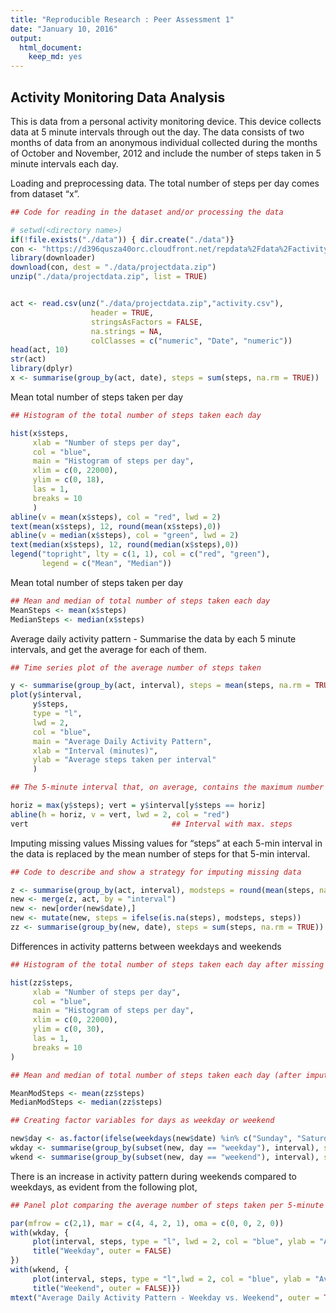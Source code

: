 ```yaml
---
title: "Reproducible Research : Peer Assessment 1"
date: "January 10, 2016"
output: 
  html_document: 
    keep_md: yes
---
```


## Activity Monitoring Data Analysis

This is data from a personal activity monitoring device. This device collects data at 5 minute intervals through out the day. The data consists of two months of data from an anonymous individual collected during the months of October and November, 2012 and include the number of steps taken in 5 minute intervals each day.

Loading and preprocessing data. The total number of steps per day comes from dataset "x".
```r
## Code for reading in the dataset and/or processing the data

# setwd(<directory name>)
if(!file.exists("./data")) { dir.create("./data")}
con <- "https://d396qusza40orc.cloudfront.net/repdata%2Fdata%2Factivity.zip"
library(downloader)
download(con, dest = "./data/projectdata.zip")
unzip("./data/projectdata.zip", list = TRUE)


act <- read.csv(unz("./data/projectdata.zip","activity.csv"), 
                  header = TRUE, 
                  stringsAsFactors = FALSE,
                  na.strings = NA,
                  colClasses = c("numeric", "Date", "numeric"))
head(act, 10)
str(act)
library(dplyr)
x <- summarise(group_by(act, date), steps = sum(steps, na.rm = TRUE))
```


Mean total number of steps taken per day
```r
## Histogram of the total number of steps taken each day

hist(x$steps, 
     xlab = "Number of steps per day", 
     col = "blue",
     main = "Histogram of steps per day", 
     xlim = c(0, 22000),
     ylim = c(0, 18),
     las = 1,
     breaks = 10
     )
abline(v = mean(x$steps), col = "red", lwd = 2)
text(mean(x$steps), 12, round(mean(x$steps),0))
abline(v = median(x$steps), col = "green", lwd = 2)
text(median(x$steps), 12, round(median(x$steps),0))
legend("topright", lty = c(1, 1), col = c("red", "green"), 
       legend = c("Mean", "Median"))
```

Mean total number of steps taken per day
```r
## Mean and median of total number of steps taken each day
MeanSteps <- mean(x$steps)
MedianSteps <- median(x$steps)
```


Average daily activity pattern - Summarise the data by each 5 minute intervals, and get the average for each of them. 
```r
## Time series plot of the average number of steps taken

y <- summarise(group_by(act, interval), steps = mean(steps, na.rm = TRUE))
plot(y$interval, 
     y$steps, 
     type = "l",
     lwd = 2,
     col = "blue", 
     main = "Average Daily Activity Pattern",
     xlab = "Interval (minutes)",
     ylab = "Average steps taken per interval"
     )

## The 5-minute interval that, on average, contains the maximum number of steps.

horiz = max(y$steps); vert = y$interval[y$steps == horiz]
abline(h = horiz, v = vert, lwd = 2, col = "red")
vert                                ## Interval with max. steps
```

Imputing missing values
Missing values for "steps" at each 5-min interval in the data is replaced by the mean number of steps for that 5-min interval. 
```r
## Code to describe and show a strategy for imputing missing data

z <- summarise(group_by(act, interval), modsteps = round(mean(steps, na.rm = TRUE),0))
new <- merge(z, act, by = "interval")
new <- new[order(new$date),]
new <- mutate(new, steps = ifelse(is.na(steps), modsteps, steps))
zz <- summarise(group_by(new, date), steps = sum(steps, na.rm = TRUE))
```

Differences in activity patterns between weekdays and weekends
```r
## Histogram of the total number of steps taken each day after missing values are imputed

hist(zz$steps, 
     xlab = "Number of steps per day", 
     col = "blue",
     main = "Histogram of steps per day", 
     xlim = c(0, 22000),
     ylim = c(0, 30),
     las = 1,
     breaks = 10
)

## Mean and median of total number of steps taken each day (after imputing for missing data)

MeanModSteps <- mean(zz$steps)
MedianModSteps <- median(zz$steps)

```

```r
## Creating factor variables for days as weekday or weekend

new$day <- as.factor(ifelse(weekdays(new$date) %in% c("Sunday", "Saturday"),"weekend", "weekday"))
wkday <- summarise(group_by(subset(new, day == "weekday"), interval), steps = mean(steps, na.rm = TRUE))
wkend <- summarise(group_by(subset(new, day == "weekend"), interval), steps = mean(steps, na.rm = TRUE))
```

There is an increase in activity pattern during weekends compared to weekdays, as evident from the following plot,
```r
## Panel plot comparing the average number of steps taken per 5-minute interval across weekdays and weekends

par(mfrow = c(2,1), mar = c(4, 4, 2, 1), oma = c(0, 0, 2, 0))
with(wkday, {
     plot(interval, steps, type = "l", lwd = 2, col = "blue", ylab = "Avg. number of Steps", xlab = "Interval (minutes)")
     title("Weekday", outer = FALSE)
})
with(wkend, {
     plot(interval, steps, type = "l",lwd = 2, col = "blue", ylab = "Avg. number of Steps", xlab = "Interval (minutes)")
     title("Weekend", outer = FALSE)})
mtext("Average Daily Activity Pattern - Weekday vs. Weekend", outer = TRUE)
```

